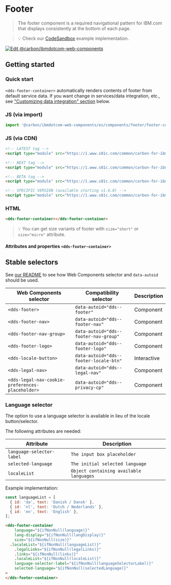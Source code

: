 
# Footer

> The footer component is a required navigational pattern for IBM.com that
> displays consistently at the bottom of each page.

> 💡 Check our
> [CodeSandbox](https://githubbox.com/carbon-design-system/carbon-for-ibm-dotcom/tree/master/packages/web-components/examples/codesandbox/components/footer)
> example implementation.

[![Edit @carbon/ibmdotcom-web-components](https://codesandbox.io/static/img/play-codesandbox.svg)](https://githubbox.com/carbon-design-system/carbon-for-ibm-dotcom/tree/master/packages/web-components/examples/codesandbox/components/footer)

## Getting started

### Quick start

`<dds-footer-container>` automatically renders contents of footer from default service data. If you want change in services/data integration, etc., see ["Customizing data integration" section](#customizing-data-integration) below.

### JS (via import)

```javascript
import '@carbon/ibmdotcom-web-components/es/components/footer/footer-container';
```

### JS (via CDN)

```html
<!-- LATEST tag -->
<script type="module" src="https://1.www.s81c.com/common/carbon-for-ibm-dotcom/latest/footer.min.js"></script>

<!-- NEXT tag -->
<script type="module" src="https://1.www.s81c.com/common/carbon-for-ibm-dotcom/next/footer.min.js"></script>

<!-- BETA tag -->
<script type="module" src="https://1.www.s81c.com/common/carbon-for-ibm-dotcom/beta/footer.min.js"></script>

<!-- SPECIFIC VERSION (available starting v1.6.0) -->
<script type="module" src="https://1.www.s81c.com/common/carbon-for-ibm-dotcom/v1.6.0/footer.min.js"></script>
```

### HTML

```html
<dds-footer-container></dds-footer-container>
```

> 💡 You can get size variants of footer with `size="short"` or `size="micro"` attribute.


#### Attributes and properties `<dds-footer-container>`

<Props of="dds-footer-composite" />

## Stable selectors

See [our README](https://github.com/carbon-design-system/carbon-for-ibm-dotcom/tree/master/packages/web-components#stable-selectors-for-analytics-and-integratione2e-testing-in-web-components) to see how Web Components selector and `data-autoid` should be used.

| Web Components selector  | Compatibility selector                 | Description |
| ------------------------ | -------------------------------------- | ----------- |
| `<dds-footer>`           | `data-autoid="dds--footer"`            | Component   |
| `<dds-footer-nav>`       | `data-autoid="dds--footer-nav"`        | Component   |
| `<dds-footer-nav-group>` | `data-autoid="dds--footer-nav-group"`  | Component   |
| `<dds-footer-logo>`      | `data-autoid="dds--footer-logo"`       | Component   |
| `<dds-locale-button>`    | `data-autoid="dds--footer-locale-btn"` | Interactive |
| `<dds-legal-nav>`        | `data-autoid="dds--legal-nav"`         | Component   |
| `<dds-legal-nav-cookie-preferences-placeholder>` | `data-autoid="dds--privacy-cp"`        | Component   |

### Language selector

The option to use a language selector is available in lieu of the locale
button/selector.

The following attributes are needed:

| Attribute                | Description                            |
| ------------------------ | -------------------------------------- |
| `language-selector-label`| `The input box placeholder`            |
| `selected-language`      | `The initial selected language`        |
| `localeList`             | `Object containing available languages`|

Example implementation:

```javascript
const languageList = [
  { id: 'da', text: 'Danish / Dansk' },
  { id: 'nl', text: 'Dutch / Nederlands' },
  { id: 'en', text: 'English' },
];

```

```html
<dds-footer-container
	language="${ifNonNull(language)}"
	lang-display="${ifNonNull(langDisplay)}"
	size="${ifNonNull(size)}"
  .localeList="${ifNonNull(languageList)}"
	.legalLinks="${ifNonNull(legalLinks)}"
	.links="${ifNonNull(links)}"
	.localeList="${ifNonNull(localeList)}"
	language-selector-label="${ifNonNull(languageSelectorLabel)}"
	selected-language="${ifNonNull(selectedLanguage)}"
>
</dds-footer-container>
```
<Description markdown={contributing} />

